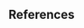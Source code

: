 <!--
The bib chunk below must go last in this document according to how R Markdown renders.  More info is at http://rmarkdown.rstudio.com/authoring_bibliographies_and_citations.html
-->




## References

```{=tex}
\begingroup
```
::: {#refs custom-style="Bibliography"}
:::

```{=tex}
\endgroup
```

